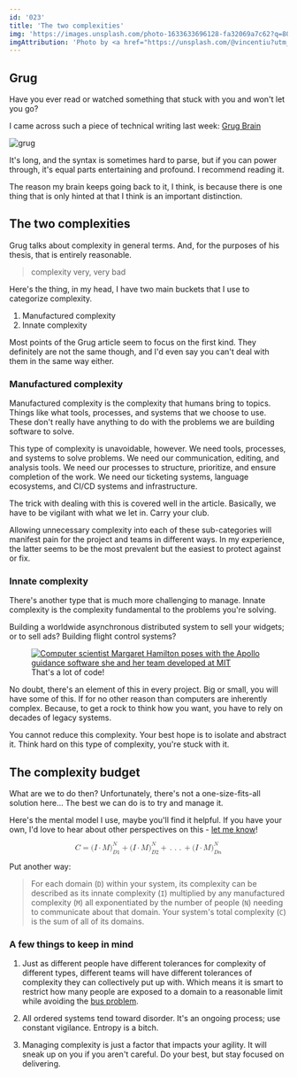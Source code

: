 ```yaml
---
id: '023'
title: 'The two complexities'
img: 'https://images.unsplash.com/photo-1633633696128-fa32069a7c62?q=80&w=2680&auto=format&fit=crop&ixlib=rb-4.0.3&ixid=M3wxMjA3fDB8MHxwaG90by1wYWdlfHx8fGVufDB8fHx8fA%3D%3D'
imgAttribution: 'Photo by <a href="https://unsplash.com/@vincentiu?utm_content=creditCopyText&utm_medium=referral&utm_source=unsplash">Vincentiu Solomon</a> on <a href="https://unsplash.com/photos/a-black-and-white-photo-with-a-red-spot-in-the-center-N2zxMUDwT4I?utm_content=creditCopyText&utm_medium=referral&utm_source=unsplash">Unsplash</a>'
---
```



## Grug

Have you ever read or watched something that stuck with you and won't let you go?

I came across such a piece of technical writing last week: [Grug Brain](https://grugbrain.dev)

![grug](https://grugbrain.dev/grug.png)

It's long, and the syntax is sometimes hard to parse, but if you can power through, it's equal parts entertaining and profound. I recommend reading it.

The reason my brain keeps going back to it, I think, is because there is one thing that is only hinted at that I think is an important distinction.

## The two complexities

Grug talks about complexity in general terms. And, for the purposes of his thesis, that is entirely reasonable.

> complexity very, very bad

Here's the thing, in my head, I have two main buckets that I use to categorize complexity.

1. Manufactured complexity
2. Innate complexity

Most points of the Grug article seem to focus on the first kind. They definitely are not the same though, and I'd even say you can't deal with them in the same way either.

### Manufactured complexity

Manufactured complexity is the complexity that humans bring to topics. Things like what tools, processes, and systems that we choose to use. These don't really have anything to do with the problems we are building software to solve.

This type of complexity is unavoidable, however. We need tools, processes, and systems to solve problems. We need our communication, editing, and analysis tools. We need our processes to structure, prioritize, and ensure completion of the work. We need our ticketing systems, language ecosystems, and CI/CD systems and infrastructure.

The trick with dealing with this is covered well in the article. Basically, we have to be vigilant with what we let in. Carry your club.

Allowing unnecessary complexity into each of these sub-categories will manifest pain for the project and teams in different ways. In my experience, the latter seems to be the most prevalent but the easiest to protect against or fix.

### Innate complexity

There's another type that is much more challenging to manage. Innate complexity is the complexity fundamental to the problems you're solving.

Building a worldwide asynchronous distributed system to sell your widgets; or to sell ads? Building flight control systems?

<figure>
  <a href="https://science.nasa.gov/people/margaret-hamilton/"><img alt="Computer scientist Margaret Hamilton poses with the Apollo guidance software she and her team developed at MIT" src="https://smd-cms.nasa.gov/wp-content/uploads/2023/07/Margaret_Hamilton.jpg?w=2560&format=webp" /></a>
  <figcaption class="text-center">That's a lot of code!</figcaption>
</figure>

No doubt, there's an element of this in every project. Big or small, you will have some of this. If for no other reason than computers are inherently complex. Because, to get a rock to think how you want, you have to rely on decades of legacy systems.

You cannot reduce this complexity. Your best hope is to isolate and abstract it. Think hard on this type of complexity, you're stuck with it.

## The complexity budget

What are we to do then? Unfortunately, there's not a one-size-fits-all solution here... The best we can do is to try and manage it.

Here's the mental model I use, maybe you'll find it helpful. If you have your own, I'd love to hear about other perspectives on this - [let me know](mailto:hi@matthewsimo.com)!

<div class="my-20 text-2xl">

<math xmlns="http://www.w3.org/1998/Math/MathML" display="block">
  <mi>C</mi>
  <mo>=</mo>
  <mrow data-mjx-texclass="ORD">
    <mo stretchy="false">(</mo>
    <mi>I</mi>
    <mo>&#xB7;</mo>
    <mi>M</mi>
    <msubsup>
      <mo stretchy="false">)</mo>
      <mrow data-mjx-texclass="ORD">
        <mi>D</mi>
        <mn>1</mn>
      </mrow>
      <mi>N</mi>
    </msubsup>
  </mrow>
  <mo>+</mo>
  <mrow data-mjx-texclass="ORD">
    <mo stretchy="false">(</mo>
    <mi>I</mi>
    <mo>&#xB7;</mo>
    <mi>M</mi>
    <msubsup>
      <mo stretchy="false">)</mo>
      <mrow data-mjx-texclass="ORD">
        <mi>D</mi>
        <mn>2</mn>
      </mrow>
      <mi>N</mi>
    </msubsup>
  </mrow>
  <mo>+</mo>
  <mo>.</mo>
  <mo>.</mo>
  <mo>.</mo>
  <mo>+</mo>
  <mrow data-mjx-texclass="ORD">
    <mo stretchy="false">(</mo>
    <mi>I</mi>
    <mo>&#xB7;</mo>
    <mi>M</mi>
    <msubsup>
      <mo stretchy="false">)</mo>
      <mrow data-mjx-texclass="ORD">
        <mi>D</mi>
        <mi>n</mi>
      </mrow>
      <mi>N</mi>
    </msubsup>
  </mrow>
</math>

</div>

Put another way:

> For each domain (`D`) within your system, its complexity can be described as its innate complexity (`I`) multiplied by any manufactured complexity (`M`) all exponentiated by the number of people (`N`) needing to communicate about that domain. Your system's total complexity (`C`) is the sum of all of its domains.

### A few things to keep in mind

1. Just as different people have different tolerances for complexity of different types, different teams will have different tolerances of complexity they can collectively put up with. Which means it is smart to restrict how many people are exposed to a domain to a reasonable limit while avoiding the [bus problem](https://en.wikipedia.org/wiki/Bus_factor).

2. All ordered systems tend toward disorder. It's an ongoing process; use constant vigilance. Entropy is a bitch.

3. Managing complexity is just a factor that impacts your agility. It will sneak up on you if you aren't careful. Do your best, but stay focused on delivering.


